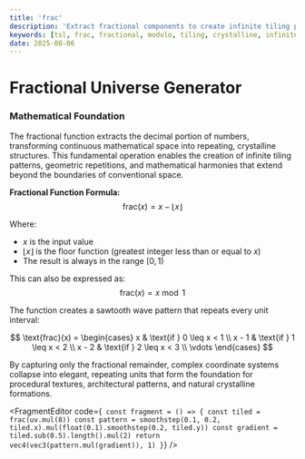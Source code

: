 ```yaml
---
title: 'frac'
description: 'Extract fractional components to create infinite tiling patterns, crystalline structures, and mathematical harmony in visual space'
keywords: [tsl, frac, fractional, modulo, tiling, crystalline, infinite, mathematical, patterns]
date: 2025-08-06
---
```



# Fractional Universe Generator

### Mathematical Foundation

The fractional function extracts the decimal portion of numbers, transforming continuous mathematical space into repeating, crystalline structures. This fundamental operation enables the creation of infinite tiling patterns, geometric repetitions, and mathematical harmonies that extend beyond the boundaries of conventional space.

**Fractional Function Formula:**
$$\text{frac}(x) = x - \lfloor x \rfloor$$

Where:

- $x$ is the input value
- $\lfloor x \rfloor$ is the floor function (greatest integer less than or equal to $x$)
- The result is always in the range $[0, 1)$

This can also be expressed as:
$$\text{frac}(x) = x \bmod 1$$

The function creates a sawtooth wave pattern that repeats every unit interval:

$$
\text{frac}(x) = \begin{cases}
x & \text{if } 0 \leq x < 1 \\
x - 1 & \text{if } 1 \leq x < 2 \\
x - 2 & \text{if } 2 \leq x < 3 \\
\vdots
\end{cases}
$$

By capturing only the fractional remainder, complex coordinate systems collapse into elegant, repeating units that form the foundation for procedural textures, architectural patterns, and natural crystalline formations.

<FragmentEditor
        code={`
const fragment = () => {
        const tiled = frac(uv.mul(8))
        const pattern = smoothstep(0.1, 0.2, tiled.x).mul(float(0.1).smoothstep(0.2, tiled.y))
        const gradient = tiled.sub(0.5).length().mul(2)
        return vec4(vec3(pattern.mul(gradient)), 1)
}`}
/>
